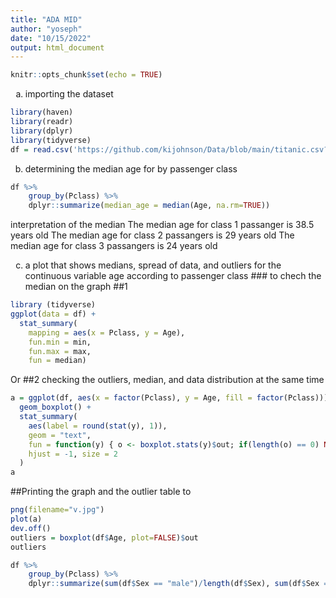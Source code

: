 ```yaml
---
title: "ADA MID"
author: "yoseph"
date: "10/15/2022"
output: html_document
---
```


```r
knitr::opts_chunk$set(echo = TRUE)
```

a) importing the dataset
```r
library(haven)
library(readr)
library(dplyr)
library(tidyverse)
df = read.csv('https://github.com/kijohnson/Data/blob/main/titanic.csv?raw=true')
```

b) determining the median age for by passenger class
```r
df %>%
    group_by(Pclass) %>%
    dplyr::summarize(median_age = median(Age, na.rm=TRUE))


```
interpretation of the median 
The median age for class 1 passanger is 38.5 years old
The median age for class 2 passangers is 29 years old
The median age for class 3 passangers is 24 years old

c) a plot that shows medians, spread of data, and outliers for the continuous variable age according to passenger class
### to chech the median on the graph 
##1
```r
library (tidyverse)
ggplot(data = df) + 
  stat_summary(
    mapping = aes(x = Pclass, y = Age),
    fun.min = min,
    fun.max = max,
    fun = median)

```
Or 
##2 checking the outliers, median, and data distribution at the same time

```r
a = ggplot(df, aes(x = factor(Pclass), y = Age, fill = factor(Pclass))) + 
  geom_boxplot() + 
  stat_summary(
    aes(label = round(stat(y), 1)),
    geom = "text", 
    fun = function(y) { o <- boxplot.stats(y)$out; if(length(o) == 0) NA else o },
    hjust = -1, size = 2
  )
a

```

##Printing the graph and the outlier table to 
```r
png(filename="v.jpg")
plot(a)
dev.off()
outliers = boxplot(df$Age, plot=FALSE)$out
outliers
``````
```r
df %>%
    group_by(Pclass) %>%
    dplyr::summarize(sum(df$Sex == "male")/length(df$Sex), sum(df$Sex == "female")/length(df$Sex))

```


